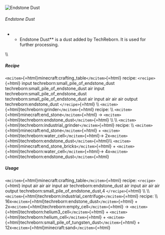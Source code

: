 ![Endstone Dust](/mods/techreborn/endstone_dust.png)

###### Endstone Dust

-   -   Endstone Dust** is a dust added by TechReborn. It is used for
        further processing.

\\\\

##### Recipe

`<mcitem>`{=html}minecraft:crafting_table`</mcitem>`{=html} recipe:
`<recipe>`{=html} input techreborn:small_pile_of_endstone_dust
techreborn:small_pile_of_endstone_dust air input
techreborn:small_pile_of_endstone_dust
techreborn:small_pile_of_endstone_dust air input air air air output
techreborn:endstone_dust `</recipe>`{=html} \\\\
`<mcitem>`{=html}techreborn:grinder`</mcitem>`{=html} recipe: \\\\
`<mcitem>`{=html}minecraft:end_stone`</mcitem>`{=html} -\>
`<mcitem>`{=html}techreborn:endstone_dust`</mcitem>`{=html} \\\\ \\\\
`<mcitem>`{=html}techreborn:industrial_grinder`</mcitem>`{=html} recipe:
\\\\ `<mcitem>`{=html}minecraft:end_stone`</mcitem>`{=html} +
`<mcitem>`{=html}techreborn:water_cell`</mcitem>`{=html}-\>
2x`<mcitem>`{=html}techreborn:endstone_dust`</mcitem>`{=html}\\\\
`<mcitem>`{=html}minecraft:end_stone_bricks`</mcitem>`{=html} +
`<mcitem>`{=html}techreborn:water_cell`</mcitem>`{=html}-\>
4x`<mcitem>`{=html}techreborn:endstone_dust`</mcitem>`{=html}

##### Usage

`<mcitem>`{=html}minecraft:crafting_table`</mcitem>`{=html} recipe:
`<recipe>`{=html} input air air air input air techreborn:endstone_dust
air input air air air output techreborn:small_pile_of_endstone_dust,4
`</recipe>`{=html} \\\\ \\\\
`<mcitem>`{=html}techreborn:industrial_centrifuge`</mcitem>`{=html}
recipe: \\\\
16x`<mcitem>`{=html}techreborn:endstone_dust`</mcitem>`{=html} +
2x`<mcitem>`{=html}techreborn:empty_cell`</mcitem>`{=html} -\>
`<mcitem>`{=html}techreborn:helium3_cell`</mcitem>`{=html} +
`<mcitem>`{=html}techreborn:helium_cell`</mcitem>`{=html} +
`<mcitem>`{=html}techreborn:small_pile_of_tungsten_dust`</mcitem>`{=html} +
12x`<mcitem>`{=html}minecraft:sand`</mcitem>`{=html}
